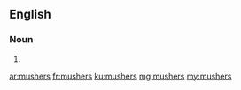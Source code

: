 ==English==

===Noun===
{{head|en|noun plural form}}

# {{plural of|musher|lang=en}}

[[ar:mushers]]
[[fr:mushers]]
[[ku:mushers]]
[[mg:mushers]]
[[my:mushers]]